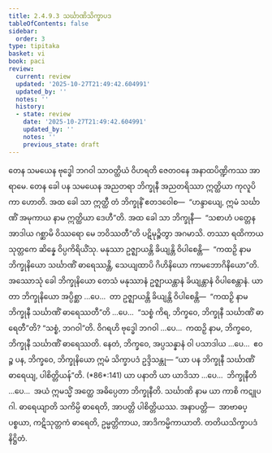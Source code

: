 ```yaml
---
title: 2.4.9.3 သင်္ဃာဏိသိက္ခာပဒ
tableOfContents: false
sidebar:
  order: 3
type: tipitaka
basket: vi
book: paci
review:
  current: review
  updated: '2025-10-27T21:49:42.604991'
  updated_by: ''
  notes: ''
  history:
  - state: review
    date: '2025-10-27T21:49:42.604991'
    updated_by: ''
    notes: ''
    previous_state: draft
---
```



<ReviewStatus review={frontmatter.review} showDetails={true} />

<HypothesisAnnotation frontmatter={frontmatter} />

<DynamicBreadcrumb />

<Division number="1190" book="paci" e="ch" v="2" p="453">

<Paragraph number="3454" book="paci">
တေန သမယေန ဗုဒ္ဓေါ ဘဂဝါ သာဝတ္ထိယံ ဝိဟရတိ ဇေတဝနေ အနာထပိဏ္ဍိကဿ အာရာမေ. တေန ခေါ ပန သမယေန အညတရာ ဘိက္ခုနီ အညတရိဿာ ဣတ္ထိယာ ကုလူပိကာ ဟောတိ. အထ ခေါ သာ ဣတ္ထီ တံ ဘိက္ခုနိံ ဧတဒဝေါစ—  “ဟန္ဒာယျေ, ဣမံ သင်္ဃာဏိံ အမုကာယ နာမ ဣတ္ထိယာ ဒေဟီ”တိ. အထ ခေါ သာ ဘိက္ခုနီ—  “သစာဟံ ပတ္တေန အာဒါယ ဂစ္ဆာမိ ဝိဿရော မေ ဘဝိဿတီ”တိ ပဋိမုဉ္စိတွာ အဂမာသိ. တဿာ ရထိကာယ သုတ္တကေ ဆိန္နေ ဝိပ္ပကိရိယိံသု. မနုဿာ ဥဇ္ဈာယန္တိ ခိယျန္တိ ဝိပါစေန္တိ—  “ကထဉှိ နာမ ဘိက္ခုနိယော သင်္ဃာဏိံ ဓာရေဿန္တိ, သေယျထာပိ ဂိဟိနိယော ကာမဘောဂိနိယော”တိ.
</Paragraph>

<Paragraph number="3455" book="paci">
အဿောသုံ ခေါ ဘိက္ခုနိယော တေသံ မနုဿာနံ ဥဇ္ဈာယန္တာနံ ခိယျန္တာနံ ဝိပါစေန္တာနံ. ယာ တာ ဘိက္ခုနိယော အပ္ပိစ္ဆာ …ပေ…  တာ ဥဇ္ဈာယန္တိ ခိယျန္တိ ဝိပါစေန္တိ—  “ကထဉှိ နာမ ဘိက္ခုနီ သင်္ဃာဏိံ ဓာရေဿတီ”တိ …ပေ…  “သစ္စံ ကိရ, ဘိက္ခဝေ, ဘိက္ခုနီ သင်္ဃာဏိံ ဓာရေတီ”တိ? “သစ္စံ, ဘဂဝါ”တိ. ဝိဂရဟိ ဗုဒ္ဓေါ ဘဂဝါ …ပေ…  ကထဉှိ နာမ, ဘိက္ခဝေ, ဘိက္ခုနီ သင်္ဃာဏိံ ဓာရေဿတိ. နေတံ, ဘိက္ခဝေ, အပ္ပသန္နာနံ ဝါ ပသာဒါယ …ပေ…  ဧဝဉ္စ ပန, ဘိက္ခဝေ, ဘိက္ခုနိယော ဣမံ သိက္ခာပဒံ ဥဒ္ဒိသန္တု—
</Paragraph>

</Division>
<Division number="1191" book="paci" e="ch" v="2" p="454">

<Paragraph number="3456" book="paci">
<Emphasis>“ယာ ပန ဘိက္ခုနီ သင်္ဃာဏိံ ဓာရေယျ, ပါစိတ္တိယန်”</Emphasis>တိ. (*86*:<Emphasis>141</Emphasis>)
</Paragraph>

</Division>
<Division number="1192" book="paci" e="ch" v="2" p="454">

<Paragraph number="3457" book="paci">
<Emphasis>ယာ ပနာ</Emphasis>တိ ယာ ယာဒိသာ …ပေ…  <Emphasis>ဘိက္ခုနီ</Emphasis>တိ …ပေ…  အယံ ဣမသ္မိံ အတ္ထေ အဓိပ္ပေတာ ဘိက္ခုနီတိ.
</Paragraph>

<Paragraph number="3458" book="paci">
<Emphasis>သင်္ဃာဏိ</Emphasis> နာမ ယာ ကာစိ ကဋူပဂါ.
</Paragraph>

<Paragraph number="3459" book="paci">
<Emphasis>ဓာရေယျာ</Emphasis>တိ သကိမ္ပိ ဓာရေတိ, အာပတ္တိ ပါစိတ္တိယဿ.
</Paragraph>

</Division>
<Division number="1193" book="paci" e="ch" v="2" p="454">

<Paragraph number="3460" book="paci">
အနာပတ္တိ—  အာဗာဓပ္ပစ္စယာ, ကဋိသုတ္တကံ ဓာရေတိ, ဥမ္မတ္တိကာယ, အာဒိကမ္မိကာယာတိ.

</Paragraph>
</Division>

<Paragraph number="3461" type="center" book="paci">
တတိယသိက္ခာပဒံ နိဋ္ဌိတံ.
</Paragraph>